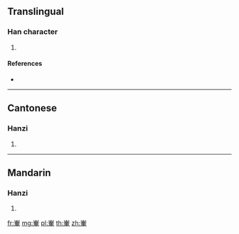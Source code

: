 {{character info/new}}
==Translingual==

===Han character===
{{Han char|rn=159|rad=車|as=06|sn=13|four=22502|canj=UKJJ}}

# {{defn|Han|sort=車06}}

====References====
* {{Han ref|kx=1243.151|dkj=38317|hdz=10790.080|uh=8F0B|ud=36619|bh=E07C|bd=57468}}

----

==Cantonese==

===Hanzi===
{{yue-hanzi|jyut=|y=che4}}

# {{defn|lang=yue|sort=車06}}

----

==Mandarin==

===Hanzi===
{{cmn-hanzi|pin=[[shē]] ([[she1]])|wg=she<sup>1</sup>}}

# {{defn|lang=cmn|sort=車06}}

[[fr:輋]]
[[mg:輋]]
[[pl:輋]]
[[th:輋]]
[[zh:輋]]